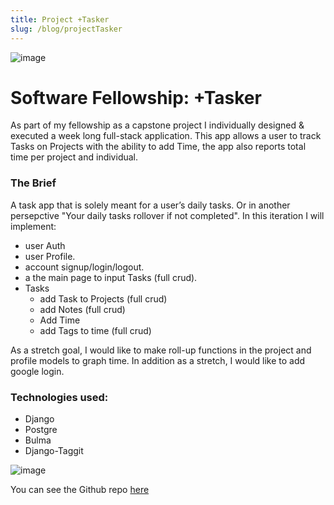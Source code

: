 ```yaml
---
title: Project +Tasker
slug: /blog/projectTasker
---
```


![image](/images/tasker_tiles.png)

# Software Fellowship: +Tasker
As part of my fellowship as a capstone project I individually designed & executed a week long full-stack application. This app allows a user to track Tasks on Projects with the ability to add Time, the app also reports total time per project and individual. 

### The Brief
A task app that is solely meant for a user’s daily tasks. Or in another persepctive "Your daily tasks rollover if not completed".  In this iteration I will implement: <br>
* user Auth
* user Profile. 
* account signup/login/logout. 
* a the main page to input Tasks (full crud). 
* Tasks 
    * add Task to Projects (full crud) 
    * add Notes (full crud)
    * Add Time 
    * add Tags to time (full crud)

As a stretch goal, I would like to make roll-up functions in the project and profile models to graph time. In addition as a stretch, I would like to add google login.


 ### Technologies used:
 * Django
 * Postgre
 * Bulma
 * Django-Taggit


![image](/images/tasker_task.jpg)

You can see the Github repo [here](https://github.com/jrandersen/tasker)